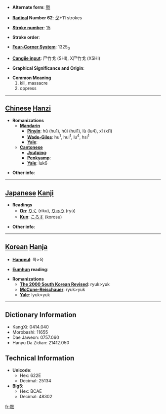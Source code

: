 * '''Alternate form''': [[戮]]

* '''[[Wiktionary:Chinese radical index| Radical]] Number 62''': [[Wiktionary:Chinese radical index 戈|戈]]+11 strokes

* '''[[Wiktionary:Chinese total strokes index|Stroke number]]''': [[Wiktionary:Chinese total strokes index 15|15]]

* '''Stroke order''': 

* '''[[Wiktionary:Chinese four corner index|Four-Corner System]]''': 1325<sub>0</sub>

* '''[[Wiktionary:Chinese Cangjie index|Cangjie input]]''': 尸竹戈 (SHI), X尸竹戈 (XSHI)

* '''Graphical Significance and Origin''': 

* '''Common Meaning'''
*#kill, massacre
*# oppress


----

== [[Chinese]] [[Hanzi]] ==

* '''Romanizations'''
** '''[[Mandarin]]'''
*** '''[[Pinyin]]''': hū (hu1), hūi (hui1), lù (lu4), xī (xi1)
*** '''[[Wade-Giles]]''': hu<sup>1</sup>, hui<sup>1</sup>, lu<sup>4</sup>, hsi<sup>1</sup>
*** '''[[Yale]]''': 
** '''[[Cantonese]]'''
*** '''[[Jyutping]]''':
*** '''[[Penkyamp]]''': 
*** '''[[Yale]]''': luk6

* '''Other info''': 

----

== [[Japanese]] [[Kanji]] ==

* '''Readings'''
** '''[[On]]''': [[りく]] (riku), [[りゅう]] (ryū)
** '''[[Kun]]''': [[ころす]] (korosu)

* '''Other info''':  

----

== [[Korean]] [[Hanja]] ==

* '''[[Hangeul]]''': 륙>육

* '''[[Eumhun]] reading''': 

* '''Romanizations'''
** '''[[The 2000 South Korean Revised Romanization|The 2000 South Korean Revised]]''': ryuk>yuk
** '''[[McCune-Reischauer]]''': ryuk>yuk
** '''[[Yale]]''': lyuk>yuk

----

== Dictionary Information ==

* KangXi: 0414.040
* Morobashi: 11655
* Dae Jaweon: 0757.060
* Hanyu Da Zidian: 21412.050

== Technical Information ==

* '''Unicode''':
** Hex: 622E
** Decimal: 25134
* '''Big5''':
** Hex: BCAE
** Decimal: 48302

[[fr:戮]]